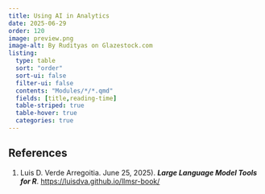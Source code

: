 ```yaml
---
title: Using AI in Analytics
date: 2025-06-29
order: 120
image: preview.png
image-alt: By Rudityas on Glazestock.com
listing: 
  type: table
  sort: "order"
  sort-ui: false
  filter-ui: false
  contents: "Modules/*/*.qmd"
  fields: [title,reading-time]
  table-striped: true
  table-hover: true
  categories: true
---
```

## References

1. Luis D. Verde Arregoitia. June 25, 2025). ***Large Language Model Tools for R***. <https://luisdva.github.io/llmsr-book/>

